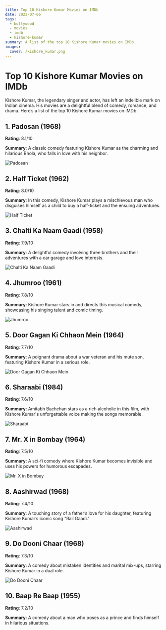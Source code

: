 ```yaml
---
title: Top 10 Kishore Kumar Movies on IMDb
date: 2023-07-06
tags:
  - bollywood
  - movies
  - imdb
  - kishore-kumar
summary: A list of the top 10 Kishore Kumar movies on IMDb.
images:
  cover: /kishore_kumar.png
---
```


# Top 10 Kishore Kumar Movies on IMDb

Kishore Kumar, the legendary singer and actor, has left an indelible mark on Indian cinema. His movies are a delightful blend of comedy, romance, and drama. Here’s a list of the top 10 Kishore Kumar movies on IMDb.

## 1. **Padosan** (1968)

**Rating**: 8.1/10

**Summary**: A classic comedy featuring Kishore Kumar as the charming and hilarious Bhola, who falls in love with his neighbor.

![Padosan](/images/padosan.jpg)

## 2. **Half Ticket** (1962)

**Rating**: 8.0/10

**Summary**: In this comedy, Kishore Kumar plays a mischievous man who disguises himself as a child to buy a half-ticket and the ensuing adventures.

![Half Ticket](/images/half-ticket.jpg)

## 3. **Chalti Ka Naam Gaadi** (1958)

**Rating**: 7.9/10

**Summary**: A delightful comedy involving three brothers and their adventures with a car garage and love interests.

![Chalti Ka Naam Gaadi](/images/chalti-ka-naam-gaadi.jpg)

## 4. **Jhumroo** (1961)

**Rating**: 7.8/10

**Summary**: Kishore Kumar stars in and directs this musical comedy, showcasing his singing talent and comic timing.

![Jhumroo](/images/jhumroo.jpg)

## 5. **Door Gagan Ki Chhaon Mein** (1964)

**Rating**: 7.7/10

**Summary**: A poignant drama about a war veteran and his mute son, featuring Kishore Kumar in a serious role.

![Door Gagan Ki Chhaon Mein](/images/door-gagan-ki-chhaon-mein.jpg)

## 6. **Sharaabi** (1984)

**Rating**: 7.6/10

**Summary**: Amitabh Bachchan stars as a rich alcoholic in this film, with Kishore Kumar's unforgettable voice making the songs memorable.

![Sharaabi](/images/sharaabi.jpg)

## 7. **Mr. X in Bombay** (1964)

**Rating**: 7.5/10

**Summary**: A sci-fi comedy where Kishore Kumar becomes invisible and uses his powers for humorous escapades.

![Mr. X in Bombay](/images/mr-x-in-bombay.jpg)

## 8. **Aashirwad** (1968)

**Rating**: 7.4/10

**Summary**: A touching story of a father’s love for his daughter, featuring Kishore Kumar’s iconic song "Rail Gaadi."

![Aashirwad](/images/aashirwad.jpg)

## 9. **Do Dooni Chaar** (1968)

**Rating**: 7.3/10

**Summary**: A comedy about mistaken identities and marital mix-ups, starring Kishore Kumar in a dual role.

![Do Dooni Chaar](/images/do-dooni-chaar.jpg)

## 10. **Baap Re Baap** (1955)

**Rating**: 7.2/10

**Summary**: A comedy about a man who poses as a prince and finds himself in hilarious situations.